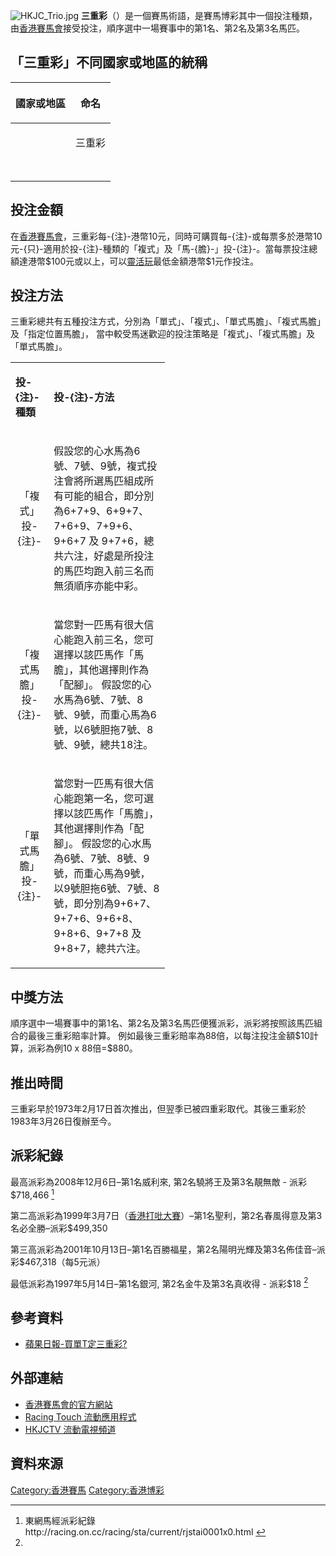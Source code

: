 {{NoteTA
|G1=Country
}}
[[File:HKJC_Trio.jpg|thumb]]
'''三重彩'''（{{lang-en|Tierce}}）是一個賽馬術語，是賽馬博彩其中一個投注種類，由[[香港賽馬會|香港賽馬會]]接受投注，順序選中一場賽事中的第1名、第2名及第3名馬匹。

==「三重彩」不同國家或地區的統稱==
{| class="wikitable"
|-
!  國家或地區  !!  命名
|-
| {{HKG}} || style="text-align:center" | 三重彩 
|-
| {{GBR}} || style="text-align:center" | {{lang|en|Tricast}}
|-
| {{USA}} || style="text-align:center" | {{lang|en|Straight Trifecta}}
|-
| {{AUS}} || style="text-align:center" | {{lang|en|Trifecta}}
|-
| {{JPN}} || style="text-align:center" | {{lang|ja|3連單}}
|-
| {{KOR}} || style="text-align:center" | {{lang|ko|삼쌍승}}
|}

== 投注金額 ==
在[[香港賽馬會|香港賽馬會]]，三重彩每-{注}-港幣10元，同時可購買每-{注}-或每票多於港幣10元-{只}-適用於投-{注}-種類的「複式」及「馬-{膽}-」投-{注}-。當每票投注總額達港幣$100元或以上，可以[[靈活玩|靈活玩]]最低金額港幣$1元作投注。


== 投注方法 ==
三重彩總共有五種投注方式，分別為「單式」、「複式」、「單式馬膽」、「複式馬膽」及「指定位置馬膽」，
當中較受馬迷歡迎的投注策略是「複式」、「複式馬膽」及「單式馬膽」。
{|class="wikitable" width="70%"
|- style="background:#C0C0C0;" align=center
|width=10%|'''投-{注}-種類'''||width=60%|'''投-{注}-方法'''
|-

|align=center|「複式」投-{注}-||假設您的心水馬為6號、7號、9號，複式投注會將所選馬匹組成所有可能的組合，即分別為6+7+9、6+9+7、7+6+9、7+9+6、9+6+7 及 9+7+6，總共六注，好處是所投注的馬匹均跑入前三名而無須順序亦能中彩。

|-
|align=center|「複式馬膽」投-{注}-||當您對一匹馬有很大信心能跑入前三名，您可選擇以該匹馬作「馬膽」，其他選擇則作為「配腳」。
假設您的心水馬為6號、7號、8號、9號，而重心馬為6號，以6號胆拖7號、8號、9號，總共18注。

|-
|align=center|「單式馬膽」投-{注}-||當您對一匹馬有很大信心能跑第一名，您可選擇以該匹馬作「馬膽」，其他選擇則作為「配腳」。
假設您的心水馬為6號、7號、8號、9號，而重心馬為9號，以9號胆拖6號、7號、8號，即分別為9+6+7、9+7+6、9+6+8、9+8+6、9+7+8 及 9+8+7，總共六注。

|}

== 中獎方法 ==
順序選中一場賽事中的第1名、第2名及第3名馬匹便獲派彩，派彩將按照該馬匹組合的最後三重彩賠率計算。
例如最後三重彩賠率為88倍，以每注投注金額$10計算，派彩為例10 x 88倍=$880。

== 推出時間 ==
三重彩早於1973年2月17日首次推出，但翌季已被四重彩取代。其後三重彩於1983年3月26日復辦至今。

== 派彩紀錄 ==  
最高派彩為2008年12月6日–第1名威利來, 第2名驍將王及第3名靚無敵 - 派彩$718,466 <ref name="#1">東網馬經派彩紀錄　http://racing.on.cc/racing/sta/current/rjstai0001x0.html {{Wayback|url=http://racing.on.cc/racing/sta/current/rjstai0001x0.html |date=20200809134143 }}</ref>

第二高派彩為1999年3月7日（[[香港打吡大賽|香港打吡大賽]]）–第1名聖利，第2名春風得意及第3名必全勝–派彩$499,350

第三高派彩為2001年10月13日–第1名百勝福星，第2名陽明光輝及第3名佈佳音–派彩$467,318（每5元派）

最低派彩為1997年5月14日–第1名銀河, 第2名金牛及第3名真收得 - 派彩$18 <ref name="#1"/>

== 參考資料 ==
*[http://hk.racing.nextmedia.com/art_main.php?sec_id=0&art_id=17019295&showdate=20130810 蘋果日報-買單T定三重彩?]{{Wayback|url=http://hk.racing.nextmedia.com/art_main.php?sec_id=0&art_id=17019295&showdate=20130810 |date=20161220102518 }}

== 外部連結 ==
*[http://racing.hkjc.com?cid=OSXXDLC_WIKIPEDIA 香港賽馬會的官方網站]{{Wayback|url=http://racing.hkjc.com/?cid=OSXXDLC_WIKIPEDIA |date=20200809134221 }}
*[http://racingtouch.hkjc.com/ch/2017.aspx?cid=OSXXDLC_WIKIPEDIA Racing Touch 流動應用程式]{{Wayback|url=http://racingtouch.hkjc.com/ch/2017.aspx?cid=OSXXDLC_WIKIPEDIA |date=20170222053335 }}
*[http://campaign.hkjc.com/ch/jctv/index.aspx?cid=OSXXDLC_WIKIPEDIA HKJCTV 流動電視頻道]{{Wayback|url=http://campaign.hkjc.com/ch/jctv/index.aspx?cid=OSXXDLC_WIKIPEDIA |date=20161220064926 }}

== 資料來源 ==
{{Reflist}}

[[Category:香港賽馬|Category:香港賽馬]]
[[Category:香港博彩|Category:香港博彩]]